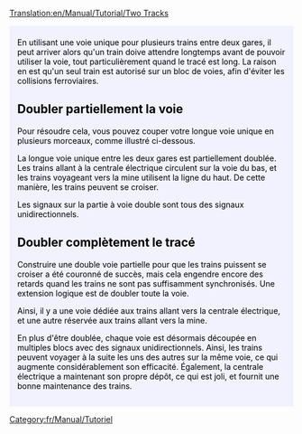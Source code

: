 [[Translation:en/Manual/Tutorial/Two Tracks]]
{{en/Manual/Tutorial/Tabs|2|2
|fr/Manual/Tutorial/Deux Quais|1. Deux quais<!--
-->|fr/Manual/Tutorial/Deux Voies|2. Deux voies}}
<div style="padding:.5em 1em 1em 1em; border-top:none; background-color:#f1f2fe; color:#000;">
{{fr/Manual/Tutoriel}}
En utilisant une voie unique pour plusieurs trains entre deux gares, il peut arriver alors qu'un train doive attendre longtemps avant de pouvoir utiliser la voie, tout particulièrement quand le tracé est long.
La raison en est qu'un seul train est autorisé sur un bloc de voies, afin d'éviter les collisions ferroviaires.

== Doubler partiellement la voie ==
Pour résoudre cela, vous pouvez couper votre longue voie unique en plusieurs morceaux, comme illustré ci-dessous.
{{en/Manual/Phototable|[[File:en/Manual/Tutorial/PartlyDoubleTracks.png|400px]]|Voie partiellement doublée.|none}}

La longue voie unique entre les deux gares est partiellement doublée. Les trains allant à la centrale électrique circulent sur la voie du bas, et les trains voyageant vers la mine utilisent la ligne du haut. De cette manière, les trains peuvent se croiser.

Les signaux sur la partie à voie double sont tous des signaux unidirectionnels.

== Doubler complètement le tracé ==
Construire une double voie partielle pour que les trains puissent se croiser a été couronné de succès, mais cela engendre encore des retards quand les trains ne sont pas suffisamment synchronisés. Une extension logique est de doubler toute la voie.
{{en/Manual/Phototable|[[File:en/Manual/Tutorial/FullyDoubleTracks.png|400px]]|Voie entièrement doublée.|none}}

Ainsi, il y a une voie dédiée aux trains allant vers la centrale électrique, et une autre réservée aux trains allant vers la mine.

En plus d'être doublée, chaque voie est désormais découpée en multiples blocs avec des signaux unidirectionnels. Ainsi, les trains peuvent voyager à la suite les uns des autres sur la même voie, ce qui augmente considérablement son efficacité. Également, la centrale électrique a maintenant son propre dépôt, ce qui est joli, et fournit une bonne maintenance des trains.

</div>
[[Category:fr/Manual/Tutoriel]]